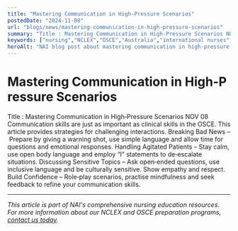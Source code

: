 ```yaml
---
title: "Mastering Communication in High‑Pressure Scenarios"
postedDate: "2024-11-08"
url: "blogs/news/mastering-communication-in-high-pressure-scenarios"
summary: "Title : Mastering Communication in High‑Pressure Scenarios NOV 08 Communication skills are just as important as clinical skills in the OSCE. This article provides strategies for challenging interactio..."
keywords: ["nursing","NCLEX","OSCE","Australia","international nurses","clinical skills"]
heroAlt: "NAI blog post about mastering communication in high‑pressure scenarios"
---
```


# Mastering Communication in High‑Pressure Scenarios

Title : Mastering Communication in High‑Pressure Scenarios
NOV 08
Communication skills are just as important as clinical skills in the
OSCE. This article provides strategies for challenging interactions.
Breaking Bad News – Prepare by giving a warning shot, use simple
language and allow time for questions and emotional responses.
Handling Agitated Patients – Stay calm, use open body language and
employ “I” statements to de‑escalate situations.
Discussing Sensitive Topics – Ask open‑ended questions, use inclusive
language and be culturally sensitive. Show empathy and respect.
Build Confidence – Role‑play scenarios, practise mindfulness and seek
feedback to refine your communication skills.

---

*This article is part of NAI's comprehensive nursing education resources. For more information about our NCLEX and OSCE preparation programs, [contact us today](https://wa.me/61478320397).*
